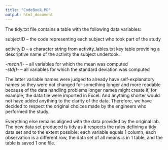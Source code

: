 ```yaml
---
title: "CodeBook.MD"
output: html_document
---
```


The tidy.txt file contains a table with the following data variables:

subjectID -- the code representing each subject who took part of the study<br>

activityID -- a character string from activity_lables.txt key table providing a
descriptive name of the activity the subject undertook.

*-mean()-* -- all variables for which the mean was computed<br>
*-std()-* -- all variables for which the standard deviation was computed

The latter variable names were judged to already have self-explanatory names so
they were not changed for something longer and more readable because of the 
data handling problems longer names might create if, for example, the data file were
imported in Excel. And anything shorter would not have added anything to the
clarity of the data. Therefore, we have decided to respect the original 
choices made by the engineers who performed the study.

Everything else remains aligned with the data provided by the original lab. The
new data set produced is tidy as it respects the rules defining a tidy data set and 
to the extent possible:  each variable equals 1 column, each observation is a
different row, the data set of all means is in 1 table, and the table is saved 
1 one file.